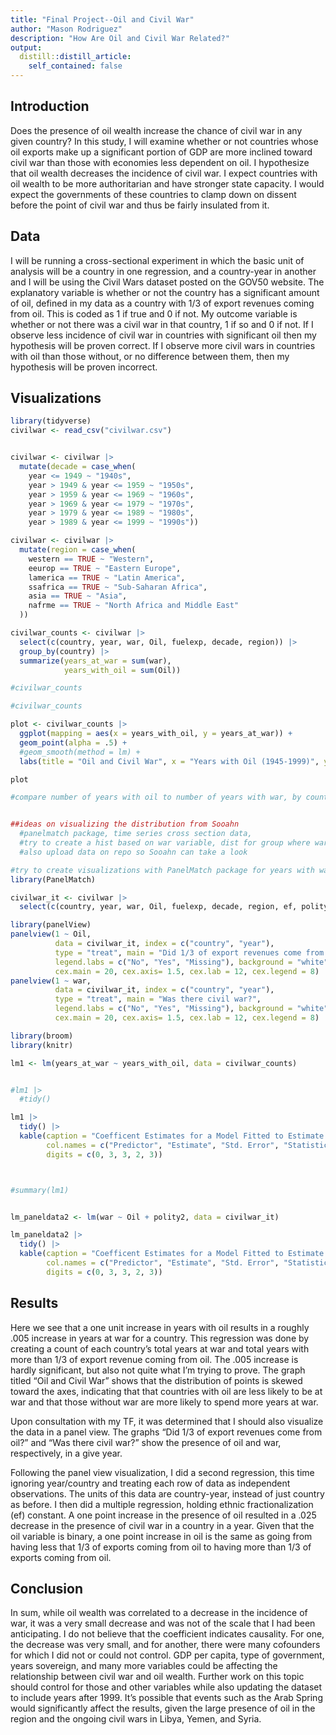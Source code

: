 ```yaml
---
title: "Final Project--Oil and Civil War"
author: "Mason Rodriguez"
description: "How Are Oil and Civil War Related?"
output:
  distill::distill_article:
    self_contained: false
---
```



  

## Introduction

Does the presence of oil wealth increase the chance of civil war in any given country? In this study, I will examine whether or not countries whose oil exports make up a significant portion of GDP are more inclined toward civil war than those with economies less dependent on oil. I hypothesize that oil wealth decreases the incidence of civil war. I expect countries with oil wealth to be more authoritarian and have stronger state capacity. I would expect the governments of these countries to clamp down on dissent before the point of civil war and thus be fairly insulated from it.

## Data
I will be running a cross-sectional experiment in which the basic unit of analysis will be a country in one regression, and a country-year in another and I will be using the Civil Wars dataset posted on the GOV50 website. The explanatory variable is whether or not the country has a significant amount of oil, defined in my data as a country with 1/3 of export revenues coming from oil. This is coded as 1 if true and 0 if not. My outcome variable is whether or not there was a civil war in that country, 1 if so and 0 if not. If I observe less incidence of civil war in countries with significant oil then my hypothesis will be proven correct. If I observe more civil wars in countries with oil than those without, or no difference between them, then my hypothesis will be proven incorrect. 

## Visualizations 


```r
library(tidyverse)
civilwar <- read_csv("civilwar.csv")


civilwar <- civilwar |>
  mutate(decade = case_when(
    year <= 1949 ~ "1940s",
    year > 1949 & year <= 1959 ~ "1950s",
    year > 1959 & year <= 1969 ~ "1960s",
    year > 1969 & year <= 1979 ~ "1970s",
    year > 1979 & year <= 1989 ~ "1980s",
    year > 1989 & year <= 1999 ~ "1990s"))

civilwar <- civilwar |>
  mutate(region = case_when(
    western == TRUE ~ "Western",
    eeurop == TRUE ~ "Eastern Europe",
    lamerica == TRUE ~ "Latin America",
    ssafrica == TRUE ~ "Sub-Saharan Africa",
    asia == TRUE ~ "Asia",
    nafrme == TRUE ~ "North Africa and Middle East"
  ))

civilwar_counts <- civilwar |>
  select(c(country, year, war, Oil, fuelexp, decade, region)) |>
  group_by(country) |>
  summarize(years_at_war = sum(war),
            years_with_oil = sum(Oil))

#civilwar_counts
```

```r
#civilwar_counts

plot <- civilwar_counts |>
  ggplot(mapping = aes(x = years_with_oil, y = years_at_war)) +
  geom_point(alpha = .5) +
  #geom_smooth(method = lm) + 
  labs(title = "Oil and Civil War", x = "Years with Oil (1945-1999)", y = "Years in Civil War (1945-1999)")

plot

#compare number of years with oil to number of years with war, by country


##ideas on visualizing the distribution from Sooahn
  #panelmatch package, time series cross section data, 
  #try to create a hist based on war variable, dist for group where war  = 0 and war = 1
  #also upload data on repo so Sooahn can take a look
```

```r
#try to create visualizations with PanelMatch package for years with war (and maybe years with oil)
library(PanelMatch)

civilwar_it <- civilwar |>
  select(c(country, year, war, Oil, fuelexp, decade, region, ef, polity2))

library(panelView)
panelview(1 ~ Oil, 
          data = civilwar_it, index = c("country", "year"), 
          type = "treat", main = "Did 1/3 of export revenues come from oil?",
          legend.labs = c("No", "Yes", "Missing"), background = "white", 
          cex.main = 20, cex.axis= 1.5, cex.lab = 12, cex.legend = 8)
panelview(1 ~ war, 
          data = civilwar_it, index = c("country", "year"), 
          type = "treat", main = "Was there civil war?",
          legend.labs = c("No", "Yes", "Missing"), background = "white", 
          cex.main = 20, cex.axis= 1.5, cex.lab = 12, cex.legend = 8)

```


```r
library(broom)
library(knitr)

lm1 <- lm(years_at_war ~ years_with_oil, data = civilwar_counts)


#lm1 |>
  #tidy()

lm1 |>
  tidy() |>
  kable(caption = "Coefficent Estimates for a Model Fitted to Estimate Relationship Between War and Oil Wealth",
        col.names = c("Predictor", "Estimate", "Std. Error", "Statistic", "P-value"),
        digits = c(0, 3, 3, 2, 3))



#summary(lm1)


lm_paneldata2 <- lm(war ~ Oil + polity2, data = civilwar_it)

lm_paneldata2 |>
  tidy() |>
  kable(caption = "Coefficent Estimates for a Model Fitted to Estimate Relationship Between War, Oil Wealth, and Polity Scores",
        col.names = c("Predictor", "Estimate", "Std. Error", "Statistic", "P-value"),
        digits = c(0, 3, 3, 2, 3))

```
## Results

Here we see that a one unit increase in years with oil results in a roughly .005 increase in years at war for a country. This regression was done by creating a count of each country's total years at war and total years with more than 1/3 of export revenue coming from oil. The .005 increase is hardly significant, but also not quite what I'm trying to prove. The graph titled "Oil and Civil War" shows that the distribution of points is skewed toward the axes, indicating that  that countries with oil are less likely to be at war and that those without war are more likely to spend more years at war.  

Upon consultation with my TF, it was determined that I should also visualize the data in a panel view. The graphs "Did 1/3 of export revenues come from oil?" and "Was there civil war?" show the presence of oil and war, respectively, in a give year.

Following the panel view visualization, I did a second regression, this time ignoring year/country and treating each row of data as independent observations. The units of this data are country-year, instead of just country as before. I then did a multiple regression, holding ethnic fractionalization (ef) constant. A one point increase in the presence of oil resulted in a .025 decrease in the presence of civil war in a country in a year. Given that the oil variable is binary, a one point increase in oil is the same as going from having less that 1/3 of exports coming from oil to having more than 1/3 of exports coming from oil.

## Conclusion

In sum, while oil wealth was correlated to a decrease in the incidence of war, it was a very small decrease and was not of the scale that I had been anticipating. I do not believe that the coefficient indicates causality. For one, the decrease was very small, and for another, there were many cofounders for which I did not or could not control. GDP per capita, type of government, years sovereign, and many more variables could be affecting the relationship between civil war and oil wealth. Further work on this topic should control for those and other variables while also updating the dataset to include years after 1999. It's possible that events such as the Arab Spring would significantly affect the results, given the large presence of oil in the region and the ongoing civil wars in Libya, Yemen, and Syria. 


